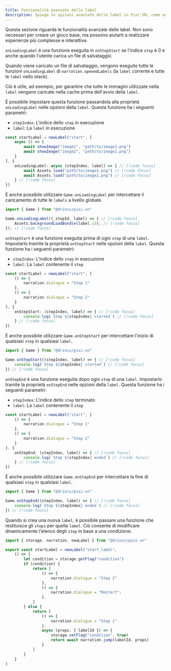 ```yaml
---
title: Funzionalità avanzate delle label
description: Spiega le opzioni avanzate delle label in Pixi'VN, come onLoadingLabel, onStepStart, onStepEnd e gli elenchi di step dinamici.
---
```



Questa sezione riguarda le funzionalità avanzate delle <DynamicLink href="/start/labels">label</DynamicLink>. Non sono necessari per creare un gioco base, ma possono aiutarti a realizzare esperienze più complesse e interattive.

<Accordions>

<Accordion title="onLoadingLabel" id="onloadinglabel">

`onLoadingLabel` è una funzione eseguita in `onStepStart` se l'indice `step` è 0 e anche quando l'utente carica un file di salvataggio.

Quando viene caricato un file di salvataggio, vengono eseguite tutte le funzioni `onLoadingLabel` di `narration.openedLabels` (la `label` corrente e tutte le `label` nello stack).

Ciò è utile, ad esempio, per garantire che tutte le immagini utilizzate nella `label` vengano caricate nella cache prima dell'avvio della `label`.

È possibile impostare questa funzione passandola alla proprietà `onLoadingLabel` nelle opzioni della `label`. Questa funzione ha i seguenti parametri:

- `stepIndex`: L'indice dello `step` in esecuzione
- `label`: La `label` in esecuzione

```ts title="labels/startLabel.ts"
const startLabel = newLabel("start", [
    async () => {
        await showImage("image1", "path/to/image1.png")
        await showImage("image2", "path/to/image2.png")
    }
], {
    onLoadingLabel: async (stepIndex, label) => { // [!code focus]
        await Assets.load("path/to/image1.png") // [!code focus]
        await Assets.load("path/to/image2.png") // [!code focus]
    } // [!code focus]
})
```

È anche possibile utilizzare `Game.onLoadingLabel` per intercettare il caricamento di tutte le `labels` a livello globale.

```ts
import { Game } from "@drincs/pixi-vn"

Game.onLoadingLabel((_stepId, label) => { // [!code focus]
    Assets.backgroundLoadBundle(label.id); // [!code focus]
}); // [!code focus]
```

</Accordion>

<Accordion title="onStepStart" id="onstepstart">

`onStepStart` è una funzione eseguita prima di ogni `step` di una `label`. Impostarlo tramite la proprietà `onStepStart` nelle opzioni della `label`. Questa funzione ha i seguenti parametri:

- `stepIndex`: L'indice dello `step` in esecuzione
- `label`: La `label` contenente il `step`

```ts title="labels/startLabel.ts"
const startLabel = newLabel("start", [
    () => {
        narration.dialogue = "Step 1"
    },
    () => {
        narration.dialogue = "Step 2"
    }
], {
    onStepStart: (stepIndex, label) => { // [!code focus]
        console.log(`Step ${stepIndex} started`) // [!code focus]
    } // [!code focus]
})
```

È anche possibile utilizzare `Game.onStepStart` per intercettare l'inizio di qualsiasi `step` in qualsiasi `label`.

```ts
import { Game } from "@drincs/pixi-vn"

Game.onStepStart((stepIndex, label) => { // [!code focus]
    console.log(`Step ${stepIndex} started`) // [!code focus]
}) // [!code focus]
```

</Accordion>

<Accordion title="onStepEnd" id="onstepend">

`onStepEnd` è una funzione eseguita dopo ogni `step` di una `label`. Impostarlo tramite la proprietà `onStepEnd` nelle opzioni della `label`. Questa funzione ha i seguenti parametri:

- `stepIndex`: L'indice dello `step` terminato
- `label`: La `label` contenente il `step`

```ts title="labels/startLabel.ts"
const startLabel = newLabel("start", [
    () => {
        narration.dialogue = "Step 1"
    },
    () => {
        narration.dialogue = "Step 2"
    }
], {
    onStepEnd: (stepIndex, label) => { // [!code focus]
        console.log(`Step ${stepIndex} ended`) // [!code focus]
    } // [!code focus]
})
```

È anche possibile utilizzare `Game.onStepEnd` per intercettare la fine di qualsiasi `step` in qualsiasi `label`.

```ts
import { Game } from "@drincs/pixi-vn"

Game.onStepEnd((stepIndex, label) => { // [!code focus]
    console.log(`Step ${stepIndex} ended`) // [!code focus]
}) // [!code focus]
```

</Accordion>

<Accordion title="Dynamic step list" id="dynamic-step-list">

Quando si crea una nuova `label`, è possibile passare una funzione che restituisce gli `steps` per quella `label`. Ciò consente di modificare dinamicamente l'elenco degli `step` in base a una condizione.

```ts title="labels/startLabel.ts"
import { storage, narration, newLabel } from "@drincs/pixi-vn"

export const startLabel = newLabel("start_label",
    () => {
        let condition = storage.getFlag("condition")
        if (condition) {
            return [
                () => {
                    narration.dialogue = "Step 2"
                },
                () => {
                    narration.dialogue = "Restart";
                },
            ]
        } else {
            return [
                () => {
                    narration.dialogue = "Step 1"
                },
                async (props, { labelId }) => {
                    storage.setFlag("condition", true)
                    return await narration.jump(labelId, props)
                }
            ]
        }
    }
)
```

<ReturningDifferentStepLists />

</Accordion>

</Accordions>
